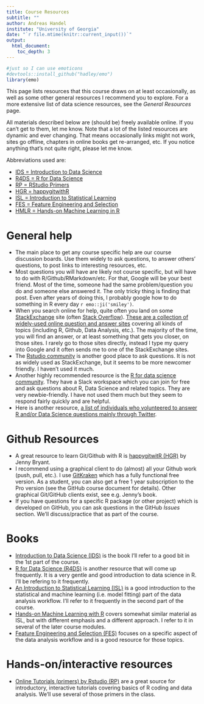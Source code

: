 ---
title: Course Resources
subtitle: ""
author: Andreas Handel
institute: "University of Georgia"
date: "`r file.mtime(knitr::current_input())`"
output: 
  html_document:
    toc_depth: 3
---


```{r, echo = FALSE}
#just so I can use emoticons
#devtools::install_github("hadley/emo")
library(emo)
```

This page lists resources that this course draws on at least occasionally, as well as some other general resources I recommend you to explore. For a more extensive list of data science resources, see the _General Resources_ page.

All materials described below are (should be) freely available online. If you can't get to them, let me know. Note that a lot of the listed resources are dynamic and ever changing. That means occasionally links might not work, sites go offline, chapters in online books get re-arranged, etc. If you notice anything that's not quite right, please let me know.

Abbreviations used are: 

* [IDS = Introduction to Data Science](https://rafalab.github.io/dsbook/) 
* [R4DS = R for Data Science](https://r4ds.had.co.nz/) 
* [RP = RStudio Primers](https://rstudio.cloud/learn/primers) 
* [HGR = happygitwithR](https://happygitwithr.com/)
* [ISL = Introduction to Statistical Learning](https://statlearning.com/) 
* [FES = Feature Engineering and Selection](https://bookdown.org/max/FES/)
* [HMLR = Hands-on Machine Learning in R](https://bradleyboehmke.github.io/HOML/)


# General help

* The main place to get any course specific help are our course discussion boards. Use them widely to ask questions, to answer others' questions, to post links to interesting resources, etc. 
* Most questions you will have are likely not course specific, but will have to do with R/Github/RMarkdown/etc. For that, Google will be your best friend. Most of the time, someone had the same problem/question you do and someone else answered it. The only tricky thing is finding that post. Even after years of doing this, I probably google how to do something in R every day `r emo::ji('smiley')`.
* When you search online for help, quite often you land on some [StackExchange](https://stackexchange.com/) site (often [Stack Overflow](https://stackoverflow.com/)). [These are a collection of widely-used online question and answer sites](https://stackexchange.com/sites) covering all kinds of topics (including R, Github, Data Analysis, etc.). The majority of the time, you will find an answer, or at least something that gets you closer, on those sites. I rarely go to those sites directly, instead I type my query into Google and it often sends me to one of the StackExchange sites.
* The [Rstudio community](https://community.rstudio.com/) is another good place to ask questions. It is not as widely used as StackExchange, but it seems to be more newcomer friendly. I haven't used it much.
* Another highly recommended resource is the [R for data science community](https://www.rfordatasci.com/). They have a Slack workspace which you can join for free and ask questions about R, Data Science and related topics. They are very newbie-friendly. I have not used them much but they seem to respond fairly quickly and are helpful.
* Here is another resource, [a list of individuals who volunteered to answer R and/or Data Science questions mainly through Twitter](https://www.datahelpers.org/). 


# Github Resources

* A great resource to learn Git/Github with R is [happygitwitR (HGR)](https://happygitwithr.com/) by Jenny Bryant.
* I recommend using a graphical client to do (almost) all your Github work (push, pull, etc.). I use [GitKraken](https://www.gitkraken.com/) which has a fully functional free version. As a student, you can also get a free 1 year subscription to the Pro version (see the GitHub course document for details). Other graphical Git/GitHub clients exist, see e.g. Jenny's book. 
* If you have questions for a specific R package (or other project) which is developed on GitHub, you can ask questions in the GitHub _Issues_ section. We'll discuss/practice that as part of the course.


# Books

* [Introduction to Data Science (IDS)](https://rafalab.github.io/dsbook/) is the book I'll refer to a good bit in the 1st part of the course. 
* [R for Data Science (R4DS)](http://r4ds.had.co.nz/index.html) is another resource that will come up frequently. It is a very gentle and good introduction to data science in R. I'll be refering to it frequently. 
* [An Introduction to Statistical Learning (ISL)](https://statlearning.com/) is a good introduction to the statistical and machine learning (i.e. model fitting) part of the data analysis workflow. I'll refer to it frequently in the second part of the course.
* [Hands-on Machine Learning with R](https://bradleyboehmke.github.io/HOML/) covers somewhat similar material as ISL, but with different emphasis and a different approach. I refer to it in several of the later course modules.
* [Feature Engineering and Selection (FES)](https://bookdown.org/max/FES/) focuses on a specific aspect of the data analysis workflow and is a good resource for those topics.

# Hands-on/interactive resources

* [Online Tutorials (primers) by Rstudio (RP)](https://rstudio.cloud/learn/primers) are a great source for introductory, interactive tutorials covering basics of R coding and data analysis. We'll use several of those primers in the class.


